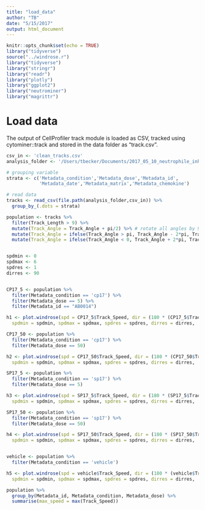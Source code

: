 ```yaml
---
title: "load_data"
author: "TB"
date: "5/15/2017"
output: html_document
---
```


```r
knitr::opts_chunk$set(echo = TRUE)
library("tidyverse")
source("../windrose.r")
library("tidyverse")
library("stringr")
library("readr")
library("plotly")
library("ggplot2")
library("neutrominer")
library("magrittr")
```

# Load data 
The output of CellProfiler track module is loaded as CSV, tracked using cytominer::track and 
stored in the data folder as "track.csv". 
```r
csv_in <- 'clean_tracks.csv'
analysis_folder <- '/Users/tbecker/Documents/2017_05_10_neutrophile_inhibitor/workspace/analysis/2018_ltb4'

# grouping variable
strata <- c('Metadata_condition','Metadata_dose','Metadata_id',
            'Metadata_date','Metadata_matrix','Metadata_chemokine')

# read data
tracks <- read_csv(file.path(analysis_folder,csv_in)) %>% 
  group_by_(.dots = strata)
```

```r

population <- tracks %>%
  filter(Track_Length > 9) %>%
  mutate(Track_Angle = Track_Angle + pi/2) %>% # rotate all angles by 90 degree or pi/2
  mutate(Track_Angle = ifelse(Track_Angle > pi, Track_Angle - 2*pi, Track_Angle) ) %>%
  mutate(Track_Angle = ifelse(Track_Angle < 0, Track_Angle + 2*pi, Track_Angle) ) 


spdmin <- 0
spdmax <- 6
spdres <- 1
dirres <- 90


CP17_5 <- population %>% 
  filter(Metadata_condition == 'cp17') %>%
  filter(Metadata_dose == 5) %>%
  filter(Metadata_id == "AB0014")

h1 <- plot.windrose(spd = CP17_5$Track_Speed, dir = (180 * (CP17_5$Track_Angle ) / pi), 
  spdmin = spdmin, spdmax = spdmax, spdres = spdres, dirres = dirres,  title_name = "Migration distribution CP17_5")

CP17_50 <- population %>% 
  filter(Metadata_condition == 'cp17') %>%
  filter(Metadata_dose == 50)

h2 <- plot.windrose(spd = CP17_50$Track_Speed, dir = (180 * (CP17_50$Track_Angle) / pi), 
  spdmin = spdmin, spdmax = spdmax, spdres = spdres, dirres = dirres,  title_name = "Migration distribution CP17_50")

SP17_5 <- population %>% 
  filter(Metadata_condition == 'sp17') %>%
  filter(Metadata_dose == 5)

h3 <- plot.windrose(spd = SP17_5$Track_Speed, dir = (180 * (SP17_5$Track_Angle) / pi), 
  spdmin = spdmin, spdmax = spdmax, spdres = spdres, dirres = dirres,  title_name = "Migration distribution SP17_5")

SP17_50 <- population %>% 
  filter(Metadata_condition == 'sp17') %>%
  filter(Metadata_dose == 50)

h4 <- plot.windrose(spd = SP17_50$Track_Speed, dir = (180 * (SP17_50$Track_Angle) / pi), 
  spdmin = spdmin, spdmax = spdmax, spdres = spdres, dirres = dirres,  title_name = "Migration distribution SP17_50")


vehicle <- population %>% 
  filter(Metadata_condition == 'vehicle')

h5 <- plot.windrose(spd = vehicle$Track_Speed, dir = (180 * (vehicle$Track_Angle) / pi), 
  spdmin = spdmin, spdmax = spdmax, spdres = spdres, dirres = dirres,  title_name = "Migration distribution vehicle")
```

```r
population %>% 
  group_by(Metadata_id, Metadata_condition, Metadata_dose) %>%
  summarise(max_speed = max(Track_Speed))
```
